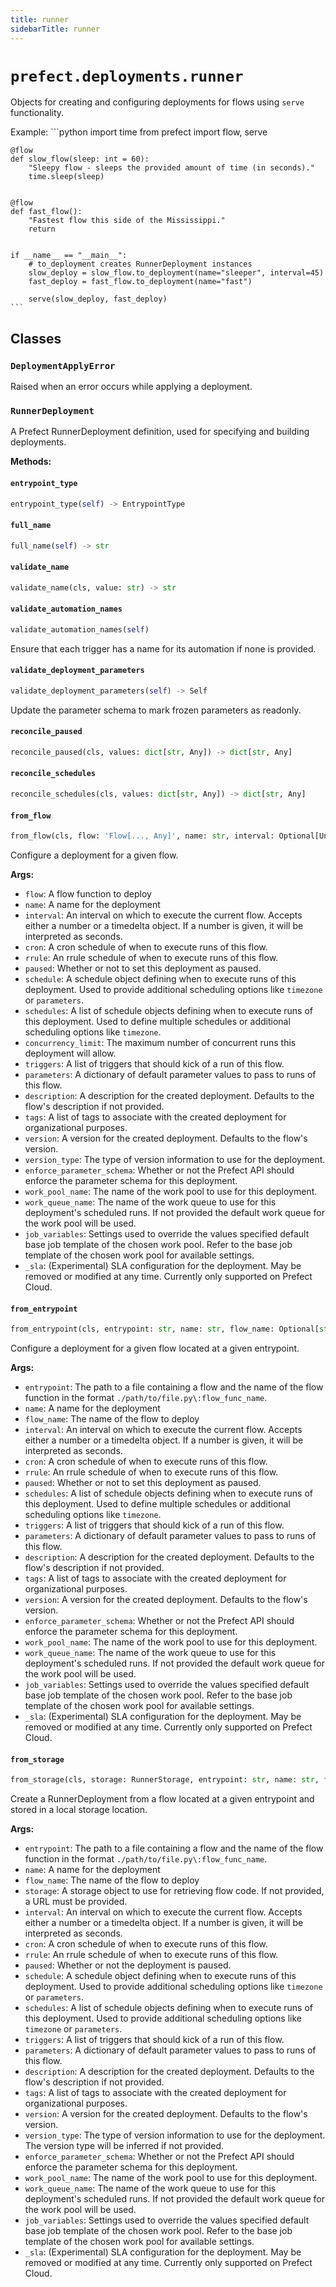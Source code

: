 ```yaml
---
title: runner
sidebarTitle: runner
---
```


# `prefect.deployments.runner`



Objects for creating and configuring deployments for flows using `serve` functionality.

Example:
    ```python
    import time
    from prefect import flow, serve


    @flow
    def slow_flow(sleep: int = 60):
        "Sleepy flow - sleeps the provided amount of time (in seconds)."
        time.sleep(sleep)


    @flow
    def fast_flow():
        "Fastest flow this side of the Mississippi."
        return


    if __name__ == "__main__":
        # to_deployment creates RunnerDeployment instances
        slow_deploy = slow_flow.to_deployment(name="sleeper", interval=45)
        fast_deploy = fast_flow.to_deployment(name="fast")

        serve(slow_deploy, fast_deploy)
    ```



## Classes

### `DeploymentApplyError` <sup><a href="https://github.com/prefecthq/prefect/blob/main/src/prefect/deployments/runner.py#L115"><Icon icon="github" size="14" /></a></sup>


Raised when an error occurs while applying a deployment.


### `RunnerDeployment` <sup><a href="https://github.com/prefecthq/prefect/blob/main/src/prefect/deployments/runner.py#L121"><Icon icon="github" size="14" /></a></sup>


A Prefect RunnerDeployment definition, used for specifying and building deployments.


**Methods:**

#### `entrypoint_type` <sup><a href="https://github.com/prefecthq/prefect/blob/main/src/prefect/deployments/runner.py#L257"><Icon icon="github" size="14" /></a></sup>

```python
entrypoint_type(self) -> EntrypointType
```

#### `full_name` <sup><a href="https://github.com/prefecthq/prefect/blob/main/src/prefect/deployments/runner.py#L261"><Icon icon="github" size="14" /></a></sup>

```python
full_name(self) -> str
```

#### `validate_name` <sup><a href="https://github.com/prefecthq/prefect/blob/main/src/prefect/deployments/runner.py#L280"><Icon icon="github" size="14" /></a></sup>

```python
validate_name(cls, value: str) -> str
```

#### `validate_automation_names` <sup><a href="https://github.com/prefecthq/prefect/blob/main/src/prefect/deployments/runner.py#L286"><Icon icon="github" size="14" /></a></sup>

```python
validate_automation_names(self)
```

Ensure that each trigger has a name for its automation if none is provided.


#### `validate_deployment_parameters` <sup><a href="https://github.com/prefecthq/prefect/blob/main/src/prefect/deployments/runner.py#L295"><Icon icon="github" size="14" /></a></sup>

```python
validate_deployment_parameters(self) -> Self
```

Update the parameter schema to mark frozen parameters as readonly.


#### `reconcile_paused` <sup><a href="https://github.com/prefecthq/prefect/blob/main/src/prefect/deployments/runner.py#L312"><Icon icon="github" size="14" /></a></sup>

```python
reconcile_paused(cls, values: dict[str, Any]) -> dict[str, Any]
```

#### `reconcile_schedules` <sup><a href="https://github.com/prefecthq/prefect/blob/main/src/prefect/deployments/runner.py#L317"><Icon icon="github" size="14" /></a></sup>

```python
reconcile_schedules(cls, values: dict[str, Any]) -> dict[str, Any]
```

#### `from_flow` <sup><a href="https://github.com/prefecthq/prefect/blob/main/src/prefect/deployments/runner.py#L616"><Icon icon="github" size="14" /></a></sup>

```python
from_flow(cls, flow: 'Flow[..., Any]', name: str, interval: Optional[Union[Iterable[Union[int, float, timedelta]], int, float, timedelta]] = None, cron: Optional[Union[Iterable[str], str]] = None, rrule: Optional[Union[Iterable[str], str]] = None, paused: Optional[bool] = None, schedule: Optional[Schedule] = None, schedules: Optional['FlexibleScheduleList'] = None, concurrency_limit: Optional[Union[int, ConcurrencyLimitConfig, None]] = None, parameters: Optional[dict[str, Any]] = None, triggers: Optional[List[Union[DeploymentTriggerTypes, TriggerTypes]]] = None, description: Optional[str] = None, tags: Optional[List[str]] = None, version: Optional[str] = None, version_type: Optional[VersionType] = None, enforce_parameter_schema: bool = True, work_pool_name: Optional[str] = None, work_queue_name: Optional[str] = None, job_variables: Optional[dict[str, Any]] = None, entrypoint_type: EntrypointType = EntrypointType.FILE_PATH, _sla: Optional[Union[SlaTypes, list[SlaTypes]]] = None) -> 'RunnerDeployment'
```

Configure a deployment for a given flow.

**Args:**
- `flow`: A flow function to deploy
- `name`: A name for the deployment
- `interval`: An interval on which to execute the current flow. Accepts either a number
or a timedelta object. If a number is given, it will be interpreted as seconds.
- `cron`: A cron schedule of when to execute runs of this flow.
- `rrule`: An rrule schedule of when to execute runs of this flow.
- `paused`: Whether or not to set this deployment as paused.
- `schedule`: A schedule object defining when to execute runs of this deployment.
Used to provide additional scheduling options like `timezone` or `parameters`.
- `schedules`: A list of schedule objects defining when to execute runs of this deployment.
Used to define multiple schedules or additional scheduling options like `timezone`.
- `concurrency_limit`: The maximum number of concurrent runs this deployment will allow.
- `triggers`: A list of triggers that should kick of a run of this flow.
- `parameters`: A dictionary of default parameter values to pass to runs of this flow.
- `description`: A description for the created deployment. Defaults to the flow's
description if not provided.
- `tags`: A list of tags to associate with the created deployment for organizational
purposes.
- `version`: A version for the created deployment. Defaults to the flow's version.
- `version_type`: The type of version information to use for the deployment.
- `enforce_parameter_schema`: Whether or not the Prefect API should enforce the
parameter schema for this deployment.
- `work_pool_name`: The name of the work pool to use for this deployment.
- `work_queue_name`: The name of the work queue to use for this deployment's scheduled runs.
If not provided the default work queue for the work pool will be used.
- `job_variables`: Settings used to override the values specified default base job template
of the chosen work pool. Refer to the base job template of the chosen work pool for
available settings.
- `_sla`: (Experimental) SLA configuration for the deployment. May be removed or modified at any time. Currently only supported on Prefect Cloud.


#### `from_entrypoint` <sup><a href="https://github.com/prefecthq/prefect/blob/main/src/prefect/deployments/runner.py#L760"><Icon icon="github" size="14" /></a></sup>

```python
from_entrypoint(cls, entrypoint: str, name: str, flow_name: Optional[str] = None, interval: Optional[Union[Iterable[Union[int, float, timedelta]], int, float, timedelta]] = None, cron: Optional[Union[Iterable[str], str]] = None, rrule: Optional[Union[Iterable[str], str]] = None, paused: Optional[bool] = None, schedule: Optional[Schedule] = None, schedules: Optional['FlexibleScheduleList'] = None, concurrency_limit: Optional[Union[int, ConcurrencyLimitConfig, None]] = None, parameters: Optional[dict[str, Any]] = None, triggers: Optional[List[Union[DeploymentTriggerTypes, TriggerTypes]]] = None, description: Optional[str] = None, tags: Optional[List[str]] = None, version: Optional[str] = None, enforce_parameter_schema: bool = True, work_pool_name: Optional[str] = None, work_queue_name: Optional[str] = None, job_variables: Optional[dict[str, Any]] = None, _sla: Optional[Union[SlaTypes, list[SlaTypes]]] = None) -> 'RunnerDeployment'
```

Configure a deployment for a given flow located at a given entrypoint.

**Args:**
- `entrypoint`: The path to a file containing a flow and the name of the flow function in
the format `./path/to/file.py\:flow_func_name`.
- `name`: A name for the deployment
- `flow_name`: The name of the flow to deploy
- `interval`: An interval on which to execute the current flow. Accepts either a number
or a timedelta object. If a number is given, it will be interpreted as seconds.
- `cron`: A cron schedule of when to execute runs of this flow.
- `rrule`: An rrule schedule of when to execute runs of this flow.
- `paused`: Whether or not to set this deployment as paused.
- `schedules`: A list of schedule objects defining when to execute runs of this deployment.
Used to define multiple schedules or additional scheduling options like `timezone`.
- `triggers`: A list of triggers that should kick of a run of this flow.
- `parameters`: A dictionary of default parameter values to pass to runs of this flow.
- `description`: A description for the created deployment. Defaults to the flow's
description if not provided.
- `tags`: A list of tags to associate with the created deployment for organizational
purposes.
- `version`: A version for the created deployment. Defaults to the flow's version.
- `enforce_parameter_schema`: Whether or not the Prefect API should enforce the
parameter schema for this deployment.
- `work_pool_name`: The name of the work pool to use for this deployment.
- `work_queue_name`: The name of the work queue to use for this deployment's scheduled runs.
If not provided the default work queue for the work pool will be used.
- `job_variables`: Settings used to override the values specified default base job template
of the chosen work pool. Refer to the base job template of the chosen work pool for
available settings.
- `_sla`: (Experimental) SLA configuration for the deployment. May be removed or modified at any time. Currently only supported on Prefect Cloud.


#### `from_storage` <sup><a href="https://github.com/prefecthq/prefect/blob/main/src/prefect/deployments/runner.py#L990"><Icon icon="github" size="14" /></a></sup>

```python
from_storage(cls, storage: RunnerStorage, entrypoint: str, name: str, flow_name: Optional[str] = None, interval: Optional[Union[Iterable[Union[int, float, timedelta]], int, float, timedelta]] = None, cron: Optional[Union[Iterable[str], str]] = None, rrule: Optional[Union[Iterable[str], str]] = None, paused: Optional[bool] = None, schedule: Optional[Schedule] = None, schedules: Optional['FlexibleScheduleList'] = None, concurrency_limit: Optional[Union[int, ConcurrencyLimitConfig, None]] = None, parameters: Optional[dict[str, Any]] = None, triggers: Optional[List[Union[DeploymentTriggerTypes, TriggerTypes]]] = None, description: Optional[str] = None, tags: Optional[List[str]] = None, version: Optional[str] = None, version_type: Optional[VersionType] = None, enforce_parameter_schema: bool = True, work_pool_name: Optional[str] = None, work_queue_name: Optional[str] = None, job_variables: Optional[dict[str, Any]] = None, _sla: Optional[Union[SlaTypes, list[SlaTypes]]] = None) -> 'RunnerDeployment'
```

Create a RunnerDeployment from a flow located at a given entrypoint and stored in a
local storage location.

**Args:**
- `entrypoint`: The path to a file containing a flow and the name of the flow function in
the format `./path/to/file.py\:flow_func_name`.
- `name`: A name for the deployment
- `flow_name`: The name of the flow to deploy
- `storage`: A storage object to use for retrieving flow code. If not provided, a
URL must be provided.
- `interval`: An interval on which to execute the current flow. Accepts either a number
or a timedelta object. If a number is given, it will be interpreted as seconds.
- `cron`: A cron schedule of when to execute runs of this flow.
- `rrule`: An rrule schedule of when to execute runs of this flow.
- `paused`: Whether or not the deployment is paused.
- `schedule`: A schedule object defining when to execute runs of this deployment.
Used to provide additional scheduling options like `timezone` or `parameters`.
- `schedules`: A list of schedule objects defining when to execute runs of this deployment.
Used to provide additional scheduling options like `timezone` or `parameters`.
- `triggers`: A list of triggers that should kick of a run of this flow.
- `parameters`: A dictionary of default parameter values to pass to runs of this flow.
- `description`: A description for the created deployment. Defaults to the flow's
description if not provided.
- `tags`: A list of tags to associate with the created deployment for organizational
purposes.
- `version`: A version for the created deployment. Defaults to the flow's version.
- `version_type`: The type of version information to use for the deployment. The version type
will be inferred if not provided.
- `enforce_parameter_schema`: Whether or not the Prefect API should enforce the
parameter schema for this deployment.
- `work_pool_name`: The name of the work pool to use for this deployment.
- `work_queue_name`: The name of the work queue to use for this deployment's scheduled runs.
If not provided the default work queue for the work pool will be used.
- `job_variables`: Settings used to override the values specified default base job template
of the chosen work pool. Refer to the base job template of the chosen work pool for
available settings.
- `_sla`: (Experimental) SLA configuration for the deployment. May be removed or modified at any time. Currently only supported on Prefect Cloud.

